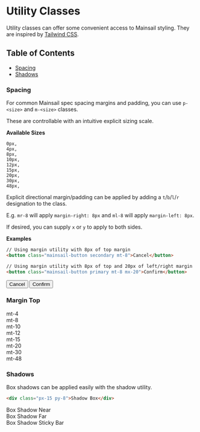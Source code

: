 

<Meta title="CSS Only/Utility Classes" />

# Utility Classes

Utility classes can offer some convenient access to Mainsail styling. They are inspired by [Tailwind CSS](https://tailwindcss.com).

## Table of Contents

-   [Spacing](#spacing)
-   [Shadows](#shadows)

### Spacing

For common Mainsail spec spacing margins and padding, you can use `p-<size>` and `m-<size>` classes.

These are controllable with an intuitive explicit sizing scale.

**Available Sizes**

```
0px,
4px,
8px,
10px,
12px,
15px,
20px,
30px,
48px,
```

Explicit directional margin/padding can be applied by adding a `t`/`b`/`l`/`r` designation to the class.

E.g. `mr-8` will apply `margin-right: 8px` and `ml-8` will apply `margin-left: 8px`.

If desired, you can supply `x` or `y` to apply to both sides.

**Examples**

```html
// Using margin utility with 8px of top margin
<button class="mainsail-button secondary mt-8">Cancel</button>

// Using margin utility with 8px of top and 20px of left/right margin
<button class="mainsail-button primary mt-8 mx-20">Confirm</button>
```

<Canvas>
    <div>
        <div class="my-0 p-4 bg-neutral-1"></div>
        <button class="mainsail-button secondary mt-8">Cancel</button>
        <button class="mainsail-button primary mt-8 mx-20">Confirm</button>
    </div>
</Canvas>

<Canvas>
    <div class="body-text">
        <h3>Margin Top</h3>
        <div class="bg-neutral-1 p-4"></div>
        <div class="bg-blue-light p-8 mt-4">mt-4</div>
        <div class="bg-blue-light p-8 mt-8">mt-8</div>
        <div class="bg-blue-light p-8 mt-10">mt-10</div>
        <div class="bg-blue-light p-8 mt-12">mt-12</div>
        <div class="bg-blue-light p-8 mt-15">mt-15</div>
        <div class="bg-blue-light p-8 mt-20">mt-20</div>
        <div class="bg-blue-light p-8 mt-30">mt-30</div>
        <div class="bg-blue-light p-8 mt-48">mt-48</div>
    </div>
</Canvas>

### Shadows

Box shadows can be applied easily with the shadow utility.

```html
<div class="px-15 py-8">Shadow Box</div>
```

<Canvas>
    <div class="px-15 py-8 bg-neutral-6 body-text box-shadow-near">
        Box Shadow Near
    </div>
    <div class="px-15 py-8  body-text box-shadow-far">Box Shadow Far</div>
    <div class="px-15 py-8  body-text box-shadow-sticky">
        Box Shadow Sticky Bar
    </div>
</Canvas>
